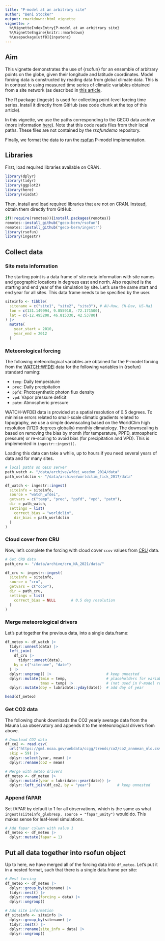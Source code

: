 ```yaml
---
title: "P-model at an arbitrary site"
author: "Beni Stocker"
output: rmarkdown::html_vignette
vignette: >
  %\VignetteIndexEntry{P-model at an arbitrary site}
  %\VignetteEngine{knitr::rmarkdown}
  %\usepackage[utf8]{inputenc}
---
```


## Aim

This vignette demonstrates the use of {rsofun} for an ensemble of arbitrary points on the globe, given their longitude and latitude coordinates. Model forcing data is constructed by reading data from global climate data. This is in contrast to using measured time series of climatic variables obtained from a site network (as described in [this article](./vignettes/pmodel_fluxnet.Rmd).

The R package {ingestr} is used for collecting point-level forcing time series. Install it directly from GitHub (see code chunk at the top of this article).

In this vignette, we use the paths corresponding to the GECO data archive (more information [here](https://github.com/geco-bern/data_management)). Note that this code reads files from their local paths. These files are not contained by the *rsofundemo* repository.

Finally, we format the data to run the [rsofun](https://geco-bern.github.io/rsofun/) P-model implementation.

## Libraries

First, load required libraries available on CRAN.
```r
library(dplyr)
library(tidyr)
library(ggplot2)
library(here)
library(visdat)
```

Then, install and load required libraries that are not on CRAN. Instead, obtain them directly from GitHub.
```r
if(!require(remotes)){install.packages(remotes)}
remotes::install_github("geco-bern/rsofun")
remotes::install_github("geco-bern/ingestr")
library(rsofun)
library(ingestr)
```


## Collect data

### Site meta information

The starting point is a data frame of site meta information with site names and geographic locations in degrees east and north. Also required is the starting and end year of the simulation by site. Let's use the same start and end year for all sites. This data frame needs to be specified by the user.
```r
siteinfo <- tibble(
  sitename = c("site1", "site2", "site3"), # AU-How, CH-Dav, US-Ha1
  lon = c(131.149994, 9.855910, -72.171500),
  lat = c(-12.495200, 46.815330, 42.53780)
) |> 
  mutate(
    year_start = 2010,
    year_end = 2012
  )
```

### Meteorological forcing

The following meteorological variables are obtained for the P-model forcing
from the [WATCH-WFDEI](https://rda.ucar.edu/datasets/ds314.2/) data for the following variables in {rsofun} standard naming:

- `temp`: Daily temperature
- `prec`: Daily precipitation
- `ppfd`: Photosynthetic photon flux density
- `vpd`: Vapor pressure deficit
- `patm`: Atmospheric pressure

WATCH-WFDEI data is provided at a spatial resolution of 0.5 degrees. To minimise errors related to small-scale climatic gradients related to topography, we use a simple downscaling based on the WorldClim high resolution (1/120 degrees globally) monthly climatology. The downscaling is based on removing the bias by month (for temperature, PPFD, atmospheric pressure) or re-scaling to avoid bias (for precipitation and VPD). This is implemented in `ingestr::ingest()`.

Loading this data can take a while, up to hours if you need several years of data and for many sites.

```r
# local paths on GECO server
path_watch <- "/data/archive/wfdei_weedon_2014/data"
path_worldclim <- "/data/archive/worldclim_fick_2017/data"

df_watch <- ingestr::ingest(
  siteinfo = siteinfo,
  source = "watch_wfdei",
  getvars = c("temp", "prec", "ppfd", "vpd", "patm"),
  dir = path_watch,
  settings = list(
    correct_bias = "worldclim",
    dir_bias = path_worldclim
  )
)
```

### Cloud cover from CRU

Now, let's complete the forcing with cloud cover `ccov` values from 
[CRU](https://crudata.uea.ac.uk/cru/data/hrg/) data. 

```r
# Get CRU data
path_cru <- "/data/archive/cru_NA_2021/data/"

df_cru <- ingestr::ingest(
  siteinfo = siteinfo,
  source = "cru",
  getvars = c("ccov"),
  dir = path_cru,
  settings = list(
    correct_bias = NULL       # 0.5 deg resolution
  )
)
```

### Merge meteorological drivers

Let's put together the previous data, into a single data.frame:
```r
df_meteo <- df_watch |>
  tidyr::unnest(data) |>
  left_join(
    df_cru |>
      tidyr::unnest(data),
    by = c("sitename", "date")
  ) |>
  dplyr::ungroup() |>                         # keep unnested
  dplyr::mutate(tmin = temp,                  # placeholders for variables tmin and tmax
                tmax = temp) |>               # (not used in P-model runs)
  dplyr::mutate(doy = lubridate::yday(date))  # add day of year

head(df_meteo)
```

### Get CO2 data

The following chunk downloads the CO2 yearly average data from the Mauna Loa 
observatory and appends it to the meteorological drivers from above.
```r
# Download CO2 data
df_co2 <- read.csv(
  url("https://gml.noaa.gov/webdata/ccgg/trends/co2/co2_annmean_mlo.csv"),
  skip = 59) |>
  dplyr::select(year, mean) |>
  dplyr::rename(co2 = mean)

# Merge with meteo drivers
df_meteo <- df_meteo |>
  dplyr::mutate(year = lubridate::year(date)) |>
  dplyr::left_join(df_co2, by = "year")            # keep unnested
```

### Append fAPAR

Set fAPAR by default to 1 for all observations, which is the same as what
`ingest(siiteinfo_globresp, source = "fapar_unity")` would do. This makes
sense for leaf-level simulations.
```r
# Add fapar column with value 1
df_meteo <- df_meteo |>
  dplyr::mutate(fapar = 1)
```

## Put all data together into rsofun object

Up to here, we have merged all of the forcing data into `df_meteo`. Let's
put it in a nested format, such that there is a single data.frame per site:
```r
# Nest forcing
df_meteo <- df_meteo |>
  dplyr::group_by(sitename) |>
  tidyr::nest() |>
  dplyr::rename(forcing = data) |>
  dplyr::ungroup()

# Add site information
df_siteinfo <- siteinfo |>
  dplyr::group_by(sitename) |>
  tidyr::nest() |>
  dplyr::rename(site_info = data) |>
  dplyr::ungroup()
```

